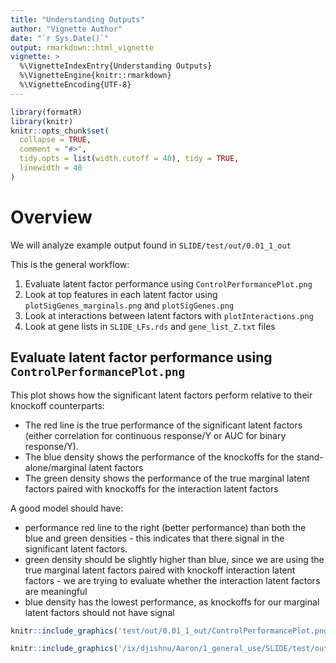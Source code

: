 ```yaml
---
title: "Understanding Outputs"
author: "Vignette Author"
date: "`r Sys.Date()`"
output: rmarkdown::html_vignette
vignette: >
  %\VignetteIndexEntry{Understanding Outputs}
  %\VignetteEngine{knitr::rmarkdown}
  %\VignetteEncoding{UTF-8}
---
```

```r
library(formatR)
library(knitr)
knitr::opts_chunk$set(
  collapse = TRUE,
  comment = "#>",
  tidy.opts = list(width.cutoff = 40), tidy = TRUE,
  linewidth = 40
)
```

# Overview
We will analyze example output found in `SLIDE/test/out/0.01_1_out`

This is the general workflow:

1. Evaluate latent factor performance using `ControlPerformancePlot.png`
2. Look at top features in each latent factor using `plotSigGenes_marginals.png` and `plotSigGenes.png`
3. Look at interactions between latent factors with `plotInteractions.png`
4. Look at gene lists in `SLIDE_LFs.rds` and `gene_list_Z.txt` files

## Evaluate latent factor performance using `ControlPerformancePlot.png`
This plot shows how the significant latent factors perform relative to their knockoff counterparts:

- The red line is the true performance of the significant latent factors (either correlation for continuous response/Y or AUC for binary response/Y).
- The blue density shows the performance of the knockoffs for the stand-alone/marginal latent factors 
- The green density shows the performance of the true marginal latent factors paired with knockoffs for the interaction latent factors

A good model should have:

- performance red line to the right (better performance) than both the blue and green densities - this indicates that there signal in the significant latent factors.
- green density should be slightly higher than blue, since we are using the true marginal latent factors paired with knockoff interaction latent factors - we are trying to evaluate whether the interaction latent factors are meaningful
- blue density has the lowest performance, as knockoffs for our marginal latent factors should not have signal



```r
knitr::include_graphics('test/out/0.01_1_out/ControlPerformancePlot.png'
```

```r
knitr::include_graphics('/ix/djishnu/Aaron/1_general_use/SLIDE/test/out/0.01_1_out/ControlPerfomancePlot.png')
```
